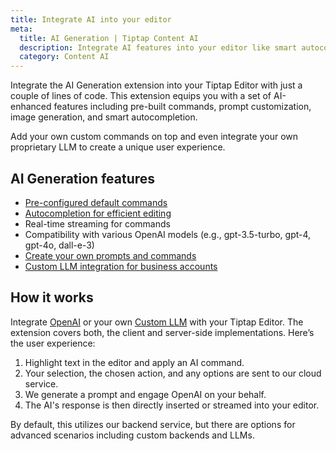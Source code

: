 ```yaml
---
title: Integrate AI into your editor
meta:
  title: AI Generation | Tiptap Content AI
  description: Integrate AI features into your editor like smart autocompletion, image generation and more. Read about it in our docs.
  category: Content AI
---
```



Integrate the AI Generation extension into your Tiptap Editor with just a couple of lines of code. This extension equips you with a set of AI-enhanced features including pre-built commands, prompt customization, image generation, and smart autocompletion.

Add your own custom commands on top and even integrate your own proprietary LLM to create a unique user experience.

<CodeDemo isPro path="/Extensions/AiCommands" />

## AI Generation features

- [Pre-configured default commands](/content-ai/capabilities/generation/text-generation)
- [Autocompletion for efficient editing](/content-ai/capabilities/generation/text-generation/autocompletion)
- Real-time streaming for commands
- Compatibility with various OpenAI models (e.g., gpt-3.5-turbo, gpt-4, gpt-4o, dall-e-3)
- [Create your own prompts and commands](/content-ai/capabilities/generation/text-generation/custom-commands)
- [Custom LLM integration for business accounts](/content-ai/capabilities/generation/custom-llms)

## How it works

Integrate [OpenAI](/content-ai/capabilities/generation/install) or your own [Custom LLM](/content-ai/capabilities/generation/custom-llms) with your Tiptap Editor. The extension covers both, the client and server-side implementations. Here’s the user experience:

1. Highlight text in the editor and apply an AI command.
2. Your selection, the chosen action, and any options are sent to our cloud service.
3. We generate a prompt and engage OpenAI on your behalf.
4. The AI's response is then directly inserted or streamed into your editor.

By default, this utilizes our backend service, but there are options for advanced scenarios including custom backends and LLMs.
